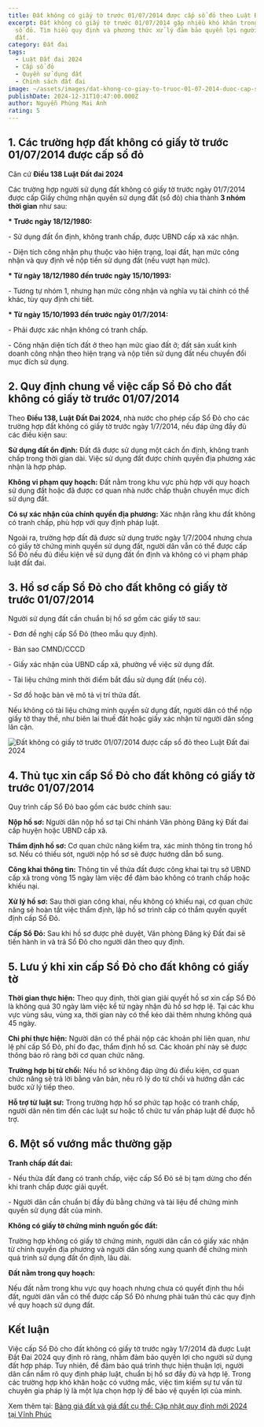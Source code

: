 ```yaml
---
title: Đất không có giấy tờ trước 01/07/2014 được cấp sổ đỏ theo Luật Đất đai 2024
excerpt: Đất không có giấy tờ trước 01/07/2014 gặp nhiều khó khăn trong việc cấp
  sổ đỏ. Tìm hiểu quy định và phương thức xử lý đảm bảo quyền lợi người sử dụng
  đất.
category: Đất đai
tags:
  - Luật Đất đai 2024
  - Cấp sổ đỏ
  - Quyền sử dụng đất
  - Chính sách đất đai
image: ~/assets/images/dat-khong-co-giay-to-truoc-01-07-2014-duoc-cap-so-do-theo-luat-dat-dai-2024.png
publishDate: 2024-12-31T10:47:00.000Z
author: Nguyễn Phùng Mai Ánh
rating: 5
---
```

## 1. Các trường hợp đất không có giấy tờ trước 01/07/2014 được cấp sổ đỏ 

Căn cứ **Điều 138 Luật Đất đai 2024** 

Các trường hợp người sử dụng đất không có giấy tờ trước ngày 01/7/2014 được cấp Giấy chứng nhận quyền sử dụng đất (sổ đỏ) chia thành **3 nhóm thời gian** như sau:

**\* Trước ngày 18/12/1980:**

\- Sử dụng đất ổn định, không tranh chấp, được UBND cấp xã xác nhận.

\- Diện tích công nhận phụ thuộc vào hiện trạng, loại đất, hạn mức công nhận và quy định về nộp tiền sử dụng đất (nếu vượt hạn mức).

**\* Từ ngày 18/12/1980 đến trước ngày 15/10/1993:**

\- Tương tự nhóm 1, nhưng hạn mức công nhận và nghĩa vụ tài chính có thể khác, tùy quy định chi tiết.

**\* Từ ngày 15/10/1993 đến trước ngày 01/7/2014:**

\- Phải được xác nhận không có tranh chấp.

\- Công nhận diện tích đất ở theo hạn mức giao đất ở; đất sản xuất kinh doanh công nhận theo hiện trạng và nộp tiền sử dụng đất nếu chuyển đổi mục đích sử dụng.

## 2. Quy định chung về việc cấp Sổ Đỏ cho đất không có giấy tờ trước 01/07/2014 

Theo **Điều 138, Luật Đất Đai 2024**, nhà nước cho phép cấp Sổ Đỏ cho các trường hợp đất không có giấy tờ trước ngày 1/7/2014, nếu đáp ứng đầy đủ các điều kiện sau:

**Sử dụng đất ổn định:** Đất đã được sử dụng một cách ổn định, không tranh chấp trong thời gian dài. Việc sử dụng đất được chính quyền địa phương xác nhận là hợp pháp.

**Không vi phạm quy hoạch:** Đất nằm trong khu vực phù hợp với quy hoạch sử dụng đất hoặc đã được cơ quan nhà nước chấp thuận chuyển mục đích sử dụng đất.

**Có sự xác nhận của chính quyền địa phương:** Xác nhận rằng khu đất không có tranh chấp, phù hợp với quy định pháp luật.

Ngoài ra, trường hợp đất đã được sử dụng trước ngày 1/7/2004 nhưng chưa có giấy tờ chứng minh quyền sử dụng đất, người dân vẫn có thể được cấp Sổ Đỏ nếu đủ điều kiện về sử dụng đất ổn định và không có vi phạm pháp luật đất đai.

## 3. Hồ sơ cấp Sổ Đỏ cho đất không có giấy tờ trước 01/07/2014 

Người sử dụng đất cần chuẩn bị hồ sơ gồm các giấy tờ sau:

\- Đơn đề nghị cấp Sổ Đỏ (theo mẫu quy định).

\- Bản sao CMND/CCCD 

\- Giấy xác nhận của UBND cấp xã, phường về việc sử dụng đất.

\- Tài liệu chứng minh thời điểm bắt đầu sử dụng đất (nếu có).

\- Sơ đồ hoặc bản vẽ mô tả vị trí thửa đất.

Nếu không có tài liệu chứng minh quyền sử dụng đất, người dân có thể nộp giấy tờ thay thế, như biên lai thuế đất hoặc giấy xác nhận từ người dân sống lân cận.

![Đất không có giấy tờ trước 01/07/2014 được cấp sổ đỏ theo Luật Đất đai 2024](~/assets/images/dat-khong-co-giay-to-truoc-01-07-2014-duoc-cap-so-do-theo-luat-dat-dai-2024.png "Đất không có giấy tờ trước 01/07/2014 được cấp sổ đỏ theo Luật Đất đai 2024")

## 4. Thủ tục xin cấp Sổ Đỏ cho đất không có giấy tờ trước 01/07/2014 

Quy trình cấp Sổ Đỏ bao gồm các bước chính sau:

**Nộp hồ sơ:** Người dân nộp hồ sơ tại Chi nhánh Văn phòng Đăng ký Đất đai cấp huyện hoặc UBND cấp xã.

**Thẩm định hồ sơ:** Cơ quan chức năng kiểm tra, xác minh thông tin trong hồ sơ. Nếu có thiếu sót, người nộp hồ sơ sẽ được hướng dẫn bổ sung.

**Công khai thông tin:** Thông tin về thửa đất được công khai tại trụ sở UBND cấp xã trong vòng 15 ngày làm việc để đảm bảo không có tranh chấp hoặc khiếu nại.

**Xử lý hồ sơ:** Sau thời gian công khai, nếu không có khiếu nại, cơ quan chức năng sẽ hoàn tất việc thẩm định, lập hồ sơ trình cấp có thẩm quyền quyết định cấp Sổ Đỏ.

**Cấp Sổ Đỏ:** Sau khi hồ sơ được phê duyệt, Văn phòng Đăng ký Đất đai sẽ tiến hành in và trả Sổ Đỏ cho người dân theo quy định.

## 5. Lưu ý khi xin cấp Sổ Đỏ cho đất không có giấy tờ

**Thời gian thực hiện:** Theo quy định, thời gian giải quyết hồ sơ xin cấp Sổ Đỏ là không quá 30 ngày làm việc kể từ ngày nhận đủ hồ sơ hợp lệ. Tại các khu vực vùng sâu, vùng xa, thời gian này có thể kéo dài thêm nhưng không quá 45 ngày.

**Chi phí thực hiện:** Người dân có thể phải nộp các khoản phí liên quan, như lệ phí cấp Sổ Đỏ, phí đo đạc, thẩm định hồ sơ. Các khoản phí này sẽ được thông báo rõ ràng bởi cơ quan chức năng.

**Trường hợp bị từ chối:** Nếu hồ sơ không đáp ứng đủ điều kiện, cơ quan chức năng sẽ trả lời bằng văn bản, nêu rõ lý do từ chối và hướng dẫn các bước xử lý tiếp theo.

**Hỗ trợ từ luật sư:** Trong trường hợp hồ sơ phức tạp hoặc có tranh chấp, người dân nên tìm đến các luật sư hoặc tổ chức tư vấn pháp luật để được hỗ trợ.

## 6. Một số vướng mắc thường gặp

**Tranh chấp đất đai:**

\- Nếu thửa đất đang có tranh chấp, việc cấp Sổ Đỏ sẽ bị tạm dừng cho đến khi tranh chấp được giải quyết.

\- Người dân cần chuẩn bị đầy đủ bằng chứng và tài liệu để chứng minh quyền sử dụng đất của mình.

**Không có giấy tờ chứng minh nguồn gốc đất:**

Trường hợp không có giấy tờ chứng minh, người dân cần có giấy xác nhận từ chính quyền địa phương và người dân sống xung quanh để chứng minh quá trình sử dụng đất ổn định, lâu dài.

**Đất nằm trong quy hoạch:**

Nếu đất nằm trong khu vực quy hoạch nhưng chưa có quyết định thu hồi đất, người dân vẫn có thể được cấp Sổ Đỏ nhưng phải tuân thủ các quy định về quy hoạch sử dụng đất.

## Kết luận

Việc cấp Sổ Đỏ cho đất không có giấy tờ trước ngày 1/7/2014 đã được Luật Đất Đai 2024 quy định rõ ràng, nhằm đảm bảo quyền lợi cho người sử dụng đất hợp pháp. Tuy nhiên, để đảm bảo quá trình thực hiện thuận lợi, người dân cần nắm rõ quy định pháp luật, chuẩn bị hồ sơ đầy đủ và hợp lệ. Trong các trường hợp khó khăn hoặc có vướng mắc, việc tìm kiếm sự tư vấn từ chuyên gia pháp lý là một lựa chọn hợp lý để bảo vệ quyền lợi của mình.

Xem thêm tại: [Bảng giá đất và giá đất cụ thể: Cập nhật quy định mới 2024 tại Vĩnh Phúc](https://vinhphuclawyers.vn/kien-thuc-phap-ly/dat-dai/bang-gia-dat-va-gia-dat-cu-the-cap-nhat-quy-dinh-moi-2024-tai-vinh-phuc-36097.htm)
